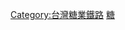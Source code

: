 {{鐵道路線 |
| 模板名稱 = 隆田線 
| 名稱 = [[臺灣糖業鐵路]][[隆田線]]（廢線）
| 代表色 = #CCCCCC
| Logo =
| 背景色 = #FFFFFF
| 車站列表 = [[隆田車站|隆田]] - [[西庄車站|西庄]] - [[寮子廍車站|寮子廍]] - [[總爺車站|總爺]] - [[龍泉車站(台糖)|龍泉]] - [[麻豆車站|麻豆]] - [[巷口車站|巷口]] - [[新麻豆車站|新麻豆]] - [[子良廟車站|子良廟]] - [[後庄車站(台糖)|後庄]] </br>- [[蕭壠車站|蕭壠]] - [[佳里車站|佳里]] - [[佳里興車站|佳里興]] - [[營頂車站|營頂]] - [[大灣車站|大灣]] - [[東寮車站|東寮]] - [[舊學甲車站|舊學甲]] - [[光華車站|光華]] - [[中浯車站|中浯]] - [[二重港車站|二重港]]    
}}

<noinclude>
[[Category:台灣糖業鐵路]]
[[Category:台灣鐵道路線模板|糖]]
</noinclude>